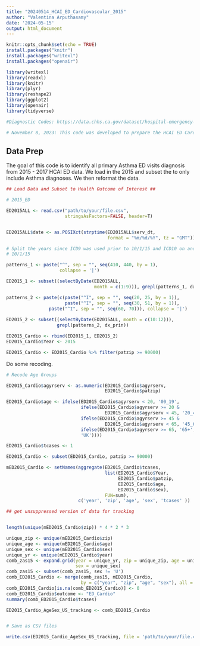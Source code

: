 ---
title: "20240514_HCAI_ED_Cardiovascular_2015"
author: "Valentina Arputhasamy"
date: '2024-05-15'
output: html_document
---


```{r setup, include=FALSE}
knitr::opts_chunk$set(echo = TRUE)
install.packages("knitr")
install.packages("writexl")
install.packages("openair")

library(writexl)
library(readxl)
library(knitr)
library(plyr)
library(reshape2)
library(ggplot2)
library(openair)
library(tidyverse)

#Diagnostic Codes: https://data.chhs.ca.gov/dataset/hospital-emergency-department-diagnosis-procedure-and-external-cause-codes

# November 8, 2023: This code was developed to prepare the HCAI ED Cardiovascular data for analysis. We will stratify by age (0-19; 20 - 44; 45 - 64; 65+) and sex (M, F) and merge 2016 with 2017 to sum total Cardiovascular ED visits by zip. ED visits in the ED file are treat and release only and do not include the ED visits that get hospitalized.  
```

## Data Prep 

The goal of this code is to identify all primary Asthma ED visits diagnosis from 2015 - 2017 HCAI ED data. We load in the 2015 and subset the to only include Asthma diagnoses. We then reformat the data. 

```{r setup, include=FALSE}

## Load Data and Subset to Health Outcome of Interest ##

# 2015_ED

ED2015ALL <- read.csv("path/to/your/file.csv", 
                      stringsAsFactors=FALSE, header=T) 


ED2015ALL$date <- as.POSIXct(strptime(ED2015ALL$serv_dt, 
                                      format = "%m/%d/%Y", tz = "GMT"))  

# Split the years since ICD9 was used prior to 10/1/15 and ICD10 on and after 
# 10/1/15

patterns_1 <- paste("^", sep = "", seq(410, 440, by = 1),
                    collapse = '|')

ED2015_1 <- subset((selectByDate(ED2015ALL, 
                                 month = c(1:9))), grepl(patterns_1, dx_prin))

patterns_2 <- paste(c(paste("^I", sep = "", seq(20, 25, by = 1)), 
                      paste("^I", sep = "", seq(30, 51, by = 1)), 
                paste("^I", sep = "", seq(60, 70))), collapse = '|')
  
ED2015_2 <- subset((selectByDate(ED2015ALL, month = c(10:12))), 
                   grepl(patterns_2, dx_prin))

ED2015_Cardio <- rbind(ED2015_1, ED2015_2)
ED2015_Cardio$Year <- 2015

ED2015_Cardio <- ED2015_Cardio %>% filter(patzip >= 90000)

```


Do some recoding. 

```{r setup, include=FALSE}

# Recode Age Groups

ED2015_Cardio$agyrserv <- as.numeric(ED2015_Cardio$agyrserv, 
                                     ED2015_Cardio$patzip)

ED2015_Cardio$age <- ifelse(ED2015_Cardio$agyrserv < 20, '00_19',
                            ifelse(ED2015_Cardio$agyrserv >= 20 & 
                                     ED2015_Cardio$agyrserv < 45, '20_44',
                            ifelse(ED2015_Cardio$agyrserv >= 45 & 
                                     ED2015_Cardio$agyrserv < 65, '45_64',
                            ifelse(ED2015_Cardio$agyrserv >= 65, '65+',
                            'UK'))))

ED2015_Cardio$tcases <- 1

ED2015_Cardio <- subset(ED2015_Cardio, patzip >= 90000)

mED2015_Cardio <- setNames(aggregate(ED2015_Cardio$tcases, 
                                     list(ED2015_Cardio$Year, 
                                          ED2015_Cardio$patzip, 
                                          ED2015_Cardio$age, 
                                          ED2015_Cardio$sex), 
                                     FUN=sum), 
                           c('year', 'zip', 'age', 'sex', 'tcases' ))

## get unsuppressed version of data for tracking


length(unique(mED2015_Cardio$zip)) * 4 * 2 * 3

unique_zip <- unique(mED2015_Cardio$zip)
unique_age <- unique(mED2015_Cardio$age)
unique_sex <- unique(mED2015_Cardio$sex)
unique_yr <- unique(mED2015_Cardio$year)
comb_zas15 <- expand.grid(year = unique_yr, zip = unique_zip, age = unique_age,
                          sex = unique_sex)
comb_zas15 <- subset(comb_zas15, sex != 'U')
comb_ED2015_Cardio <- merge(comb_zas15, mED2015_Cardio,
                            by = c("year", "zip", "age", "sex"), all = TRUE)
comb_ED2015_Cardio[is.na(comb_ED2015_Cardio)] <- 0
comb_ED2015_Cardio$outcome <- "ED_Cardio"
summary(comb_ED2015_Cardio$tcases)

ED2015_Cardio_AgeSex_US_tracking <- comb_ED2015_Cardio


# Save as CSV files

write.csv(ED2015_Cardio_AgeSex_US_tracking, file = 'path/to/your/file.csv')
```
